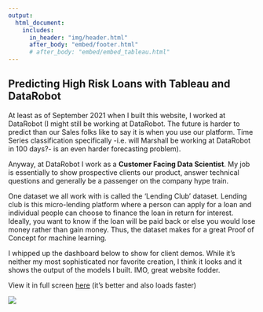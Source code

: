 ```yaml
---
output: 
  html_document:
    includes:
      in_header: "img/header.html"
      after_body: "embed/footer.html"
      # after_body: "embed/embed_tableau.html"
---
```


<!-- <style type="text/css"> -->
<!-- .main-container { -->
<!--   max-width: 95%; -->
<!--   margin-left: auto; -->
<!--   margin-right: auto; -->
<!-- } -->
<!-- </style> -->

## Predicting High Risk Loans with Tableau and DataRobot

At least as of September 2021 when I built this website, I worked at DataRobot (I might still be working at DataRobot. The future is harder to predict than our Sales folks like to say it is when you use our platform. Time Series classification specifically -i.e. will Marshall be working at DataRobot in 100 days?- is an even harder forecasting problem).

Anyway, at DataRobot I work as a **Customer Facing Data Scientist**. My job is essentially to show prospective clients our product, answer technical questions and generally be a passenger on the company hype train.

One dataset we all work with is called the 'Lending Club' dataset. Lending club is this micro-lending platform where a person can apply for a loan and individual people can choose to finance the loan in return for interest. Ideally, you want to know if the loan will be paid back or else you would lose money rather than gain money. Thus, the dataset makes for a great Proof of Concept for machine learning.

I whipped up the dashboard below to show for client demos. While it's neither my most sophisticated nor favorite creation, I think it looks and it shows the output of the models I built. IMO, great website fodder.

View it in full screen [here](https://public.tableau.com/app/profile/marshall3251/viz/LendingClubDefaultPredictor-DataRobot/MainDash?publish=yes){target="_blank"} (it's better and also loads faster)


<div class='tableauPlaceholder' id='viz1631826429009' style='position: relative'><noscript><a href='#'><img alt=' '
                src='https:&#47;&#47;public.tableau.com&#47;static&#47;images&#47;Le&#47;LendingClubDefaultPredictor-DataRobot&#47;MainDash&#47;1_rss.png'
                style='border: none' /></a></noscript><object class='tableauViz' style='display:none;'>
        <param name='host_url' value='https%3A%2F%2Fpublic.tableau.com%2F' />
        <param name='embed_code_version' value='3' />
        <param name='site_root' value='' />
        <param name='name' value='LendingClubDefaultPredictor-DataRobot&#47;MainDash' />
        <param name='tabs' value='yes' />
        <param name='toolbar' value='yes' />
        <param name='static_image'
            value='https:&#47;&#47;public.tableau.com&#47;static&#47;images&#47;Le&#47;LendingClubDefaultPredictor-DataRobot&#47;MainDash&#47;1.png' />
        <param name='animate_transition' value='yes' />
        <param name='display_static_image' value='yes' />
        <param name='display_spinner' value='yes' />
        <param name='display_overlay' value='yes' />
        <param name='display_count' value='yes' />
        <param name='language' value='en-US' />
    </object></div>
<script type='text/javascript'>
    var divElement = document.getElementById('viz1631826429009');
    var vizElement = divElement.getElementsByTagName('object')[0];
    if (divElement.offsetWidth > 800) { vizElement.style.width = '1000px'; vizElement.style.height = '1050px'; } else if (divElement.offsetWidth > 500) {
        vizElement.style.width = '1000px';
        vizElement.style.height = '1050px';
    } else { vizElement.style.width = '100%'; vizElement.style.height = '1700px'; }
    var scriptElement = document.createElement('script');
    scriptElement.src = 'https://public.tableau.com/javascripts/api/viz_v1.js';
    vizElement.parentNode.insertBefore(scriptElement, vizElement);
</script>
